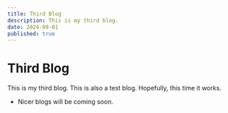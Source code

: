 ---
title: Third Blog
description: This is my third blog.
date: 2024-09-01
published: true
---

# Third Blog

This is my third blog. This is also a test blog. Hopefully, this time it works.

- Nicer blogs will be coming soon.

